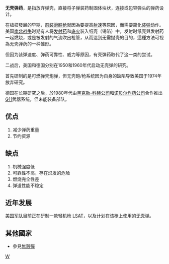 {{Link style|time=2015-12-12T02:12:01+00:00}}
{{unreferenced|time=2011-04-14T10:59:25+00:00}}
{{NoteTA
|G1=Military
|G2=長度單位
|G3=Firearms
}}
'''无壳弹药'''，是指放弃弹壳，直接将子弹装药制固体块状，连接或包容弹头的弹药设计。

在槍枝發展的早期，[[前镗枪|前装]][[滑膛枪|滑膛枪]]就因為要提高[[射速|射速]]等原因，而需要简化[[装弹|装弹]]动作。美国[[南北战争|南北战争]]时期有人将[[发射药|发射药]]和[[底火|底火]]装入纸壳（锡箔）中，发射时纸壳與发射药一起燃烧，或是被发射的气流吹出枪管，从而达到无需抛壳的目的，這種方法可视為无壳弹药的一种雏形。

但因为装弹速度、弹药可靠性、威力等原因，有壳弹药取代了这一类的尝试。

二战后，美国和德国分别在1950和1960年代启动无壳弹的研究。

首先研制的是可燃弹壳炮弹，但无壳砲/枪系统因为自身的缺陷导致美国于1974年放弃研究。

德国在长期研究之后，於1980年代由[[黑克勒-科赫|黑克勒-科赫公司]]和[[诺贝尔炸药公司|诺贝尔炸药公司]]合作推出[[HK_G11突擊步槍|G11]]武器系统，但未能装备部队。

==优点==
# 减少弹药重量
# 节约资源

==缺点==
# 机械强度低
# 可靠性不高，存在炽发的危险
# 燃烧完全性差
# 弹道性能不稳定

==近年发展==
[[美国军队|美国军队]]目前正在研制一款轻机枪 [[LSAT轻机枪|LSAT]]，以及计划在该枪上使用的[[:en:LSAT_caseless_ammunition|无壳弹]]。

==其他國家==
{{Citation needed| 中國大陸曾於1970年10月开始立项研究，1973年曾进行靶场试验，但同年中止此项研究。|time=2019-09-16T03:56:01+00:00}}

* 參見[[無殼彈|無殼彈]]

[[Category:弹药|W]]